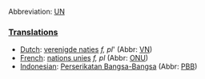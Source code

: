 Abbreviation: [[UN]]

===[[Translation]]s===
*[[Dutch]]: [[verenigde naties]] ''f, pl''' (Abbr: [[VN]])
*[[French]]: [[nations unies]] ''f, pl'' (Abbr: [[ONU]])
*[[Indonesian]]: [[Perserikatan Bangsa-Bangsa]] (Abbr: [[PBB]])